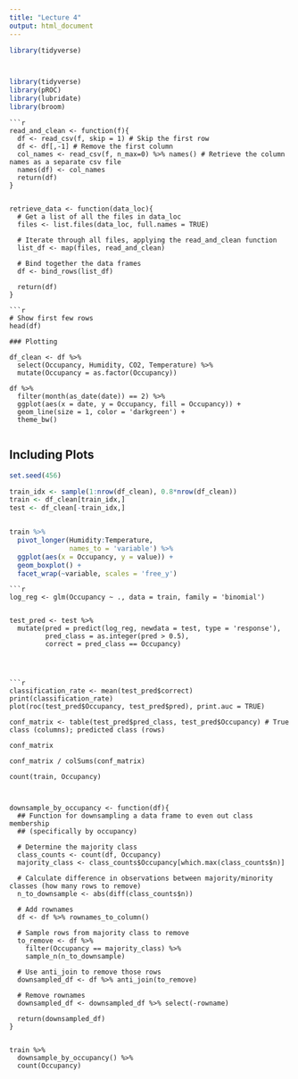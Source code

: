 ```yaml
---
title: "Lecture 4"
output: html_document
---
```


```r

library(tidyverse)



library(tidyverse)
library(pROC)
library(lubridate)
library(broom)

```


```
```r
read_and_clean <- function(f){
  df <- read_csv(f, skip = 1) # Skip the first row
  df <- df[,-1] # Remove the first column
  col_names <- read_csv(f, n_max=0) %>% names() # Retrieve the column names as a separate csv file
  names(df) <- col_names
  return(df)
}


retrieve_data <- function(data_loc){
  # Get a list of all the files in data_loc
  files <- list.files(data_loc, full.names = TRUE)
  
  # Iterate through all files, applying the read_and_clean function
  list_df <- map(files, read_and_clean) 
  
  # Bind together the data frames
  df <- bind_rows(list_df)
  
  return(df)
}
```

```
```r
# Show first few rows
head(df)

### Plotting

df_clean <- df %>%
  select(Occupancy, Humidity, CO2, Temperature) %>%
  mutate(Occupancy = as.factor(Occupancy))

df %>% 
  filter(month(as_date(date)) == 2) %>% 
  ggplot(aes(x = date, y = Occupancy, fill = Occupancy)) + 
  geom_line(size = 1, color = 'darkgreen') + 
  theme_bw()


```

## Including Plots
```r

set.seed(456)

train_idx <- sample(1:nrow(df_clean), 0.8*nrow(df_clean))
train <- df_clean[train_idx,]
test <- df_clean[-train_idx,]


train %>%
  pivot_longer(Humidity:Temperature,
               names_to = 'variable') %>% 
  ggplot(aes(x = Occupancy, y = value)) + 
  geom_boxplot() + 
  facet_wrap(~variable, scales = 'free_y')


```



```
```r
log_reg <- glm(Occupancy ~ ., data = train, family = 'binomial')


test_pred <- test %>% 
  mutate(pred = predict(log_reg, newdata = test, type = 'response'),
         pred_class = as.integer(pred > 0.5),
         correct = pred_class == Occupancy) 
         
         
         
```

```
```r

classification_rate <- mean(test_pred$correct)
print(classification_rate)
plot(roc(test_pred$Occupancy, test_pred$pred), print.auc = TRUE)

conf_matrix <- table(test_pred$pred_class, test_pred$Occupancy) # True class (columns); predicted class (rows)

conf_matrix

conf_matrix / colSums(conf_matrix)

count(train, Occupancy)



downsample_by_occupancy <- function(df){
  ## Function for downsampling a data frame to even out class membership 
  ## (specifically by occupancy)
  
  # Determine the majority class
  class_counts <- count(df, Occupancy)
  majority_class <- class_counts$Occupancy[which.max(class_counts$n)]
  
  # Calculate difference in observations between majority/minority classes (how many rows to remove)
  n_to_downsample <- abs(diff(class_counts$n))
  
  # Add rownames
  df <- df %>% rownames_to_column()
  
  # Sample rows from majority class to remove
  to_remove <- df %>% 
    filter(Occupancy == majority_class) %>%
    sample_n(n_to_downsample)
  
  # Use anti_join to remove those rows
  downsampled_df <- df %>% anti_join(to_remove)
  
  # Remove rownames
  downsampled_df <- downsampled_df %>% select(-rowname)
  
  return(downsampled_df)
}


train %>% 
  downsample_by_occupancy() %>% 
  count(Occupancy)

```


